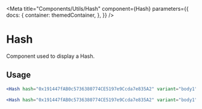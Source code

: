 
<Meta
    title="Components/Utils/Hash"
    component={Hash}
    parameters={{
        docs: {
            container: themedContainer,
        },
    }}
/>

# Hash

Component used to display a Hash.

<Canvas>
    <Col gap="1rem" alignItems="center" justifyContent="center">
        <Hash length={3} hash="0x191447fAB0c5736380774CE5197e9Ccda7e835A2" variant="body1" />
        <Hash hash="0x191447fAB0c5736380774CE5197e9Ccda7e835A2" variant="body1" />
    </Col>
</Canvas>

## Usage

```jsx
<Hash hash="0x191447fAB0c5736380774CE5197e9Ccda7e835A2" variant="body1" length={3} />

<Hash hash="0x191447fAB0c5736380774CE5197e9Ccda7e835A2" variant="body1" break />
```
